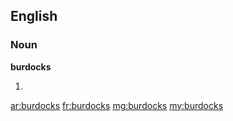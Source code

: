 ==English==

===Noun===
'''burdocks'''

# {{plural of|burdock}}

[[ar:burdocks]]
[[fr:burdocks]]
[[mg:burdocks]]
[[my:burdocks]]